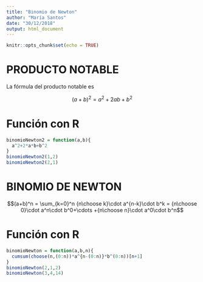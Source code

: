 ```yaml
---
title: "Binomio de Newton"
author: "María Santos"
date: "30/12/2018"
output: html_document
---
```


```r
knitr::opts_chunk$set(echo = TRUE)
```

# PRODUCTO NOTABLE

La fórmula del producto notable es

$$(a+b)^2 = a^2+2ab+b^2$$

# Función con R

```r
binomioNewton2 = function(a,b){
  a^2+2*a*b+b^2
}
binomioNewton2(1,2)
binomioNewton2(2,1)
```

# BINOMIO DE NEWTON

$$(a+b)^n = \sum_{k=0}^n {n\choose k}\cdot a^{n-k}\cdot b^k = {n\choose 0}\cdot a^n\cdot b^0+\cdots +{n\choose n}\cdot a^0\cdot b^n$$

# Función con R

```r
binomioNewton = function(a,b,n){
  cumsum(choose(n,(0:n))*a^{n-(0:n)}*b^(0:n))[n+1]
}
binomioNewton(2,1,2)
binomioNewton(3,4,14)
```

